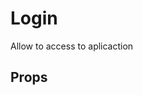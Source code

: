 

<Meta
  title='Components|Pages/Login'
  component={Login}
/>

# Login
Allow to access to aplicaction

<Preview>
  <ProviderMock>
    <Login />
  </ProviderMock>
</Preview>

## Props
<Props of={Login} />
